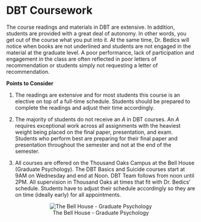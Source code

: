 # DBT Coursework

The course readings and materials in DBT are extensive.  In addition, students are provided with a great deal of autonomy.  In other words, you get out of the course what you put into it.  At the same time, Dr. Bedics will notice when books are not underlined and students are not engaged in the material at the graduate level.  A poor performance, lack of participation and engagement in the class are often reflected in poor letters of recommendation or students simply not requesting a letter of recommendation. 

**Points to Consider**

1. The readings are extensive and for most students this course is an elective on top of a full-time schedule. Students should be prepared to complete the readings and adjust their time accordingly.  

2. The majority of students do not receive an _A_ in DBT courses.  An _A_ requires exceptional work across all assignments with the heaviest weight being placed on the final paper, presentation, and exam.  Students who perform best are preparing for their final paper and presentation throughout the semester and not at the end of the semester.

3. All courses are offered on the Thousand Oaks Campus at the Bell House (Graduate Psychology).  The DBT Basics and Suicide courses start at 9AM on Wednesday and end at Noon.  DBT Team follows from noon until 2PM. All supervision in Thousand Oaks at times that fit with Dr. Bedics' schedule.  Students have to adjust their schedule accordingly so they are on time (ideally early) for all appointments.  

<div style="text-align:center" markdown="1">

![The Bell House - Graduate Psychology](images/bh.png)

</div>
